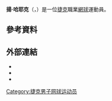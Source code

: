 {{Infobox 网球
|姓名=Jan Hájek
|image=Jan Hajek WM13-011.JPG
|国籍={{CZE}}
|生年=1983年
|生日={{birth_date_and_age|1983|8|7|mf=y}}
|出生地=捷克[[奧洛穆克|奧洛穆克]]
|居住地=捷克[[奧洛穆克|奧洛穆克]]
|身高=180
|体重=75
|持拍手=右
|反拍=雙手
|转职业年=2000年
|球拍=
|球衣=
|球鞋=
|单打最高排名=71（2006年11月6日）
|双打最高排名=189（2006年5月1日）
|现单打排名=
|现双打排名=
|单打冠军头衔=0
|双打冠军头衔=0
|职业战绩=
|奖金=308,051[[美元|美元]]
|澳网最好成绩=第二輪（2010）
|法网最好成绩=第三輪（2007）
|温网最好成绩=第一輪（2013）
|美网最好成绩=第二輪（2006）
|大满贯个数=
|奥运会最好成绩=
}}

'''揚·哈耶克'''（{{lang-cs|'''Jan Hájek'''}}，{{bd|1983年|8月7日}}）是一位[[捷克|捷克]]職業[[網球|網球]]運動員。

== 參考資料 ==
{{reflist|2}}

== 外部連結 ==
* {{ATP|id=H571|name=揚·哈耶克}}
* {{ITF Profile|id=30021771|name=揚·哈耶克}}
* {{DavisCupplayerlink|id=30021771|name=揚·哈耶克}}

{{網球運動員小作品}}

{{Authority control}}
{{DEFAULTSORT:Hájek, Jan}}
[[Category:捷克男子网球运动员|Category:捷克男子网球运动员]]